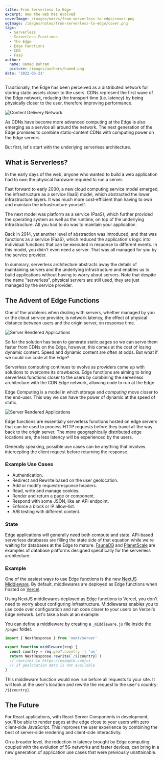 ---
title: From Serverless to Edge
excerpt: How the web has evolved
coverImage: /images/notes/from-serverless-to-edge/cover.png
ogImage: /images/notes/from-serverless-to-edge/cover.png
tags:
  - Serverless
  - Serverless Functions
  - The Edge
  - Edge Functions
  - CDN
  - FaaS
author:
  name: Hamed Bahram
  picture: /images/authors/hamed.png
date: '2022-05-21'
---

Traditionally, the Edge has been perceived as a distributed network for
storing static assets closer to the users. CDNs represent the first wave of
the Edge network, reducing the transport time (i.e. latency) by being
physically closer to the user, therefore improving performance.

![Content Delivery Network](/images/notes/from-serverless-to-edge/cdn)

As CDNs have become more advanced computing at the Edge is also emerging as
a service all around the network. The next generation of the Edge promises
to combine static-content CDNs with computing power on the Edge servers.

But first, let's start with the underlying serverless architecture.

## What is Serverless?

In the early days of the web, anyone who wanted to build a web application
had to own the physical hardware required to run a server.

Fast forward to early 2000, a new cloud computing service model emerged,
the infrastructure as a service (IaaS) model, which abstracted the lower
infrastructure layers. It was much more cost-efficient than having to own
and maintain the infrastructure yourself.

The next model was platform as a service (PaaS), which further provided the
operating system as well as the runtime, on top of the underlying
infrastructure. All you had to do was to maintain your application.

Back in 2014, yet another level of abstraction was introduced, and that was
functions as a service (FaaS), which reduced the application's logic into
individual functions that can be executed in response to different events.
In this model, you didn't even need a server. That was all managed for you
by the service provider.

In summary, serverless architecture abstracts away the details of
maintaining servers and the underlying infrastructure and enables us to
build applications without having to worry about servers. Note that despite
the name "serverless", physical servers are still used, they are just
managed by the service provider.

## The Advent of Edge Functions

One of the problems when dealing with servers, whether managed by you or
the cloud service provider, is network latency, the effect of physical
distance between users and the origin server, on response time.

![Server Rendered Applications](/images/notes/from-serverless-to-edge/ssr)

So far the solution has been to generate static pages so we can serve them
faster from CDNs on the Edge, however, this comes at the cost of losing
dynamic content. Speed and dynamic content are often at odds. But what if
we could run code at the Edge?

Serverless computing continues to evolve as providers come up with
solutions to overcome its drawbacks. Edge functions are aiming to bring
serverless functions closer to the users by combining the serverless
architecture with the CDN Edge network, allowing code to run at the Edge.

Edge Computing is a model in which storage and _computing_ move closer to
the end-user. This way we can have the power of dynamic at the speed of
static.

![Server Rendered Applications](/images/notes/from-serverless-to-edge/edge)

Edge functions are essentially serverless functions hosted on edge servers
that can be used to process HTTP requests before they travel all the way
back to the origin server. The more geographically distributed edge
locations are, the less latency will be experienced by the users.

Generally speaking, possible use cases can be anything that involves
intercepting the client request before returning the response.

### Example Use Cases

- Authentication.
- Redirect and Rewrite based on the user geolocation.
- Add or modify request/response headers.
- Read, write and manage cookies.
- Render and return a page or component.
- Respond with some JSON, like an API endpoint.
- Enforce a block or IP allow-list.
- A/B testing with different content.

### State

Edge applications will generally need both compute and state. API-based
serverless databases are filling the state side of that equation while
we're waiting for databases at the Edge to mature.
[FaunaDB](https://fauna.com/) and [PlanetScale](https://planetscale.com/)
are examples of database platforms designed specifically for the serverless
architecture.

### Example

One of the easiest ways to use Edge functions is the new
[NextJS Middleware](https://nextjs.org/docs/advanced-features/middleware).
By default, middlewares are deployed as Edge functions when hosted on
[Vercel](https://vercel.com).

Using NextJS middlewares deployed as Edge functions to Vercel, you don't
need to worry about configuring infrastructure. Middlewares enables you to
use code over configuration and run code closer to your users on Vercel's
Edge network. Let's take a look at an example:

You can define a middleware by creating a `_middleware.js` file inside the
`/pages` folder.

```jsx title="pages/_middleware.js"
import { NextResponse } from 'next/server'

export function middleware(req) {
  const country = req.geo?.country || 'us'
  return NextResponse.rewrite(`/${country}`)
  // rewrites to https://example.com/us
  // if geolocation data is not available
}
```

This middleware function would now run before all requests to your site. It
will look at the user's location and rewrite the request to the user's
country: `/${country}`.

## The Future

For React applications, with React Server Components in development, you'll
be able to render pages at the edge close to your users with zero
client-side JavaScript. This improves the user experience by combining the
best of server-side rendering and client-side interactivity.

On a broader level, the reduction in latency brought by Edge computing
coupled with the evolution of 5G networks and faster devices, can bring in
a new generation of application use cases that were previously
unattainable.

